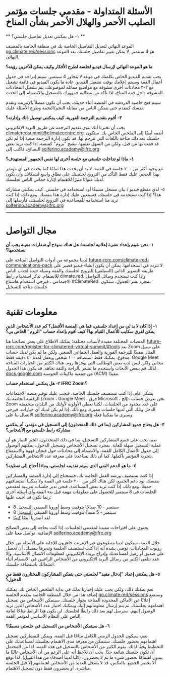 # الأسئلة المتداولة - مقدمي جلسات مؤتمر الصليب الأحمر والهلال الأحمر بشأن المناخ

** ١- هل يمكنني تعديل تفاصيل جلستي؟ **

الموعد النهائي لتعديل التفاصيل الخاصة بك في منطقة الخاصة بالمضيف
[go.climate.red/sessions](https://go.climate.red/sessions)
هو 4 سبتمبر. لا يمكن تغيير تفاصيل جلستك بعد الموعد النهائي.

**ما هو الموعد النهائي لإرسال فيديو لجلسة لطرح الأفكار وكيف يمكن للآخرين رؤيته؟**

يجب تقديم الفيديو الخاص بكلمتك في موعد لا يتجاوز 4 سبتمبر. سيتم إدراجه في جدول أعمال القمة وسيتم إعلامك بوقت تشغيل الفيديو. عادة ما يكون الفيديو في قائمة تشغيل مع ٢-٣ محادثات أخرى مشوقة مع مواضيع مماثلة لموضوعك. يتم تشغيل المحادثات المشوقة داخل قمة المناخ، لذا تأكد من مطالبة جمهورك بالتسجيل والانضمام إلى الحدث.

سيتم فتح خاصية الدردشة في المنصة أثناء حديثك. يجب أن تكون متصلاً بالإنترنت وتقدم نفسك كمقدم حتى يتمكن الناس من مقابلة النجم/النجمة وطرح الأسئلة عليك.

**٣- أقوم بتقديم الترجمة الفورية، كيف يمكنني توصيل ذلك وإدارته؟**

يجب أن تخبرنا أنك تنوي تقديم الترجمة عن طريق البريد الإلكتروني climateredsummit@climatecentre.org. أضفه أيضًا إلى الملخص الخاص بك. ستكون جلستك بعد ذلك متاحة باللغات التي تترجم لها. قد تكون إدارة الترجمة صعبة إذا لم تكن قد قمت بها من قبل، ولكن من السهل تعلمها. ننصح "بزوم" كمنصة. إذا كنت تريد بعض النصائح، فاكتب إلى solferino.academy@ifrc.org

**٤- ماذا لو تداخلت جلستي مع جلسة أخرى لها نفس الجمهور المستهدف؟**

مع وجود أكثر من ٢٠٠ جلسة في القمة، لا بد أن يحدث هذا تمامًا كما يحدث في أي مؤتمر بهذا الحجم. عليك فقط التأكد من الترويج لجلستك على نطاق واسع لشبكاتك وأن يكون لديك عنوانًا مثيرًا للاهتمام لإثارة حماس الناس لجلستك.

٥- لدي مقطع فيديو / بيان مسجل مسبقًا أود استخدامه في جلستي. كيف يمكنني مشاركة هذا؟
إذا كنت تستخدمه في جلستك، فسيتعين عليك إدارة هذا بنفسك. ومع ذلك، إذا كنت تريد منا استخدامه للمساعدة في الترويج لجلستك، فأرسلها إلى solferino.academy@ifrc.org

---

# مجال التواصل

**١- نحن نقوم بإعداد نشرة إعلانية لجلستنا. هل هناك نموذج أو شعارات معينة يجب أن نستخدمها؟**

لدينا مجموعة من أدوات التواصل المتاحة على
[future-rcrc.com/climate-red-communications-pack](https://future-rcrc.com/2020/08/31/climate-red-communications-pack/)
لا تتردد في استخدامها. يمكن أن يكون إنشاء فيديو قصير على طريقة التصوير الذاتي (السيلفي) للترويج لجلستك والقمة وسيلة جيدة لجذب الناس للانضمام. تذكر استخدام رابط climate.red، وإذا كنت تستخدم وسائل التواصل الاجتماعي ، فيرجى استخدام هاشتاغ #ClimateRed.
بمجرد نشر الجدول، ستكون جلستك متاحة للتسجيل.

---

# معلومات تقنية

**١- إذا كان لا بد لي من إعداد جلستي، فما هي المنصة الأفضل؟ كم عدد الأشخاص الذين يمكن لفرق سكايب للأعمال القيام بها؟ كيف أقوم بإعداد حساب "الزوم" الخاص بي؟**

المنصات المختلفة مفيدة لأسباب مختلفة؛ يمكنك الاطلاع على بعض نصائحنا هنا
[future-rcrc.com/register-for-climatered-virtual-summit/#tools](https://future-rcrc.com/2020/06/09/register-for-climatered-virtual-summit/#tools)
يعد Zoom على سبيل المثال مفيدًا للترجمة الفورية والعمل الجماعي الصغير، ولكن ما لم يكن لديك حساب مدفوع، يمكنك فقط استضافة ١٠٠ شخص ويعمل لمدة ٤٠ دقيقة فقط. Google Meet مجاني ولكن ليس لديه بعض الوظائف التي يوفرها زوم، هناك الكثير من الخيارات المتاحة ، لذلك قم ببعض الأبحاث واستخدم ما تشعر بالراحة والثقة تجاهه. قد يكون هذا الجدول
[docs.google.com](https://docs.google.com/document/d/1LLLniPkf48CCZyG_BNy1ylF2wXNlztqNEOnzNuMQmJc/edit#heading=h.z6d7tgqcpugp)
من جمعية ماكينات الحوسبة (ACM) مفيدًا.

**٢- هل يمكنني استخدام حساب IFRC Zoom؟**

بشكل عام، إذا كنت تستضيف جلستك الخاصة، فيجب عليك توفير منصة الاجتماعات الرقمية الخاصة بك (Zoom ، Google Meet ، فرق Microsoft ، إلخ). نحن نعرض حساب Zoom على عدد محدود من الجلسات، لكننا نعطي الأولوية لأولئك من البلدان منخفضة الدخل وتلك التي لديها جلسات مميزة. ومع ذلك، إذا لم يكن لديك أي خيارات، فيرجى الاتصال بنا على solferino.academy@ifrc.org وسنرى ما يمكننا فعله.

**٣- هل يحتاج جميع المشاركين (بما في ذلك المتحدثون) إلى التسجيل في مؤتمر، أم يمكنني مشاركة رابط جلستي مع الأشخاص؟**

نعم، يجب على جميع المشاركين التسجيل، بما في ذلك المتحدثون. الخبر السار هو أن عملية التسجيل سهلة للغاية. بمجرد تسجيل الأشخاص وتسجيل الدخول، يمكنهم الوصول إلى جدول الأعمال الكامل للقمة، والانضمام إلى محادثات حول فنجان قهوة والاستمتاع بتجربة المؤتمر بأكملها. كما أن ذلك يساعدنا على معرفة عدد الأشخاص المشاركين.

**٤- ما هو الدعم الفني الذي سيتم تقديمه لجلستي، وماذا أحتاج إلى تغطيته؟**

إذا كنت تستضيف ورشة العمل الخاصة بك، فستحتاج إلى إدارة المنصة والمشاركين بنفسك. نود دعم الجميع، لكن هناك أكثر من ٢٠٠ جلسة في القمة ولا يمكننا استضافتهم جميعًا. ومع ذلك، إذا كنت تريد بعض المساعدة، فنحن ندير جلسات تدريبية لمقدمي الجلسات في 8 سبتمبر للحصول على معلومات مهمة قبل بدء القمة وأي أسئلة أخرى ربما تكون قد أجبت عليها:

- 8 سبتمبر - 10 صباحًا بتوقيت وسط أوروبا الصيفي
  [التسجيل](https://zoom.us/meeting/register/tJArdOGurDkjGNWp5UAsbX7J5lgEEaTpv0D1)
- 8 سبتمبر - 5 مساءً بتوقيت وسط أوروبا الصيفي
  [التسجيل](https://zoom.us/meeting/register/tJYkde2pqD4pE9BuT_yNxxHfUXIZSR2ACobq)
- لقد أصدرنا أيضًا
  [كتيبًا](https://future-rcrc.com/wp-content/uploads/2020/08/Climate-Red-Session-Hosts-Handbook-0820-B.pdf)

يحتوي على اقتراحات مفيدة لمقدمي الجلسات. إذا كنت بحاجة إلى بعض النصائح الإضافية، تواصل معنا على solferino.academy@ifrc.org

خلال القمة، سيكون لدينا متطوعون عبر الإنترنت جاهزون للإجابة على الأسئلة من خلال روبوت المحادثات. نوصي بشدة أنه إذا كنت تستضيف الجلسة وتديرها بنفسك، أن تحصل على صديق أو زميل لمساعدتك وإدراج بريده الإلكتروني كمعلومات الاتصال الأساسية. وإلا فقد تتلقى الكثير من رسائل البريد الإلكتروني من الأشخاص الراغبين في الانضمام أثناء انشغالك باستضافة جلستك.

**٥- هل يمكنني إعداد "إدخال مقيد" لجلستي حتى يتمكن المشاركون المختارون فقط من الدخول؟**

نعم يمكنك ذلك، ولكن يجب عليك إخبارنا بذلك في بداية الملخص الخاص بك. يمكنك إضافة هذا من خلال المنطقة الخاصة بمقدم الجلسة
[go.climate.red/sessions](https://go.climate.red/sessions)
وسنضع إعلانًا عن الأماكن المحدودة المتاحة بجوار جلستك. سيتمكن الأشخاص من تسجيل اهتمامهم بجلستك. ثم يتم إرسال معلوماتهم إليك ويمكنك اختيار عدد الأشخاص الذين تريد الوصول إليهم. سترسل لهم بعد ذلك رابطًا لجلستك. لن يكون هذا الرابط متاحًا لعامة الناس على النظام الأساسي لمؤتمر القمة.

**٦- هل سيتمكن الأشخاص من التسجيل في جلستي مسبقًا؟**

نعم، سيكون الجدول الزمني الكامل متاحًا قبل القمة، ويمكن للمشاركين تسجيل اهتمامهم بحضور جلستك. ستتمكن من معرفة مدى الاهتمام بجلستك لمساعدتك على التخطيط وفقًا لذلك. يقوم الكثير من الأشخاص بالتسجيل في هذه القمة، لذا من المحتمل أن تكون جلستك شائعة جدًا. يجب أن تلاحظ أنه على الرغم من أن الأشخاص غالبًا ما يبدون اهتمامًا بحضور شيء ما ثم لا يحضرون. (كلنا لدينا أصدقاء من هذا القبيل). لذا توقع ألا يحضر الجميع. بالعكس، قد لا يسجل العديد من الأشخاص اهتمامهم إلا قبل الجلسة مباشرة، أو يحضرون فقط دون تسجيل الاهتمام.
